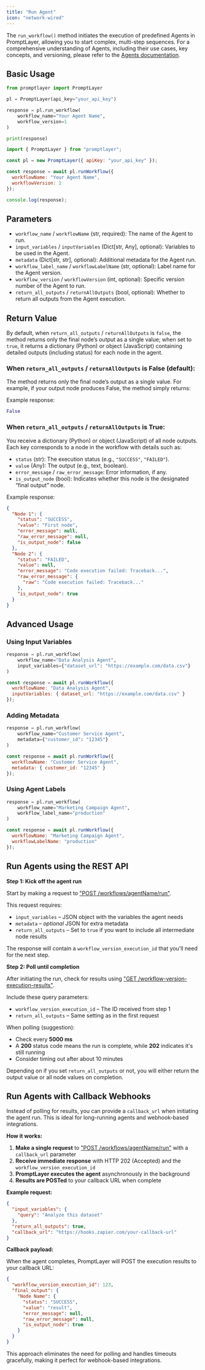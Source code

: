 ```yaml
---
title: "Run Agent"
icon: "network-wired"
---
```


The `run_workflow()` method initiates the execution of predefined Agents in PromptLayer, allowing you to start complex, multi-step sequences. For a comprehensive understanding of Agents, including their use cases, key concepts, and versioning, please refer to the [Agents documentation](/why-promptlayer/agents).

## Basic Usage

<CodeGroup>

```python Python
from promptlayer import PromptLayer

pl = PromptLayer(api_key="your_api_key")

response = pl.run_workflow(
    workflow_name="Your Agent Name",
    workflow_version=1
)

print(response)
```

```js JavaScript
import { PromptLayer } from "promptlayer";

const pl = new PromptLayer({ apiKey: "your_api_key" });

const response = await pl.runWorkflow({
  workflowName: "Your Agent Name",
  workflowVersion: 1
});

console.log(response);
```

</CodeGroup>

## Parameters

- `workflow_name` / `workflowName` (str, required): The name of the Agent to run.
- `input_variables` / `inputVariables` (Dict[str, Any], optional): Variables to be used in the Agent.
- `metadata` (Dict[str, str], optional): Additional metadata for the Agent run.
- `workflow_label_name` / `workflowLabelName` (str, optional): Label name for the Agent version.
- `workflow_version` / `workflowVersion` (int, optional): Specific version number of the Agent to run.
- `return_all_outputs` / `returnAllOutputs` (bool, optional): Whether to return all outputs from the Agent execution.

## Return Value

By default, when `return_all_outputs` / `returnAllOutputs` is `false`, the method returns only the final node’s output as a single value; when set to `true`, it returns a dictionary (Python) or object (JavaScript) containing detailed outputs (including status) for each node in the agent.

### When `return_all_outputs` / `returnAllOutputs` is False (default):

The method returns only the final node’s output as a single value. For example, if your output node produces False, the method simply returns:

Example response:
```python
False
```

### When `return_all_outputs` / `returnAllOutputs` is True:

You receive a dictionary (Python) or object (JavaScript) of all node outputs. Each key corresponds to a node in the workflow with details such as:
- `status` (str): The execution status (e.g., ``"SUCCESS"``, ``"FAILED"``).
- `value` (Any): The output (e.g., text, boolean).
- `error_message` / `raw_error_message`: Error information, if any.
- `is_output_node` (bool): Indicates whether this node is the designated “final output” node.

Example response:
```json
{
  "Node 1": {
    "status": "SUCCESS",
    "value": "First node",
    "error_message": null,
    "raw_error_message": null,
    "is_output_node": false
  },
  "Node 2": {
    "status": "FAILED",
    "value": null,
    "error_message": "Code execution failed: Traceback...",
    "raw_error_message": {
      "raw": "Code execution failed: Traceback..."
    },
    "is_output_node": true
  }
}
```

## Advanced Usage

### Using Input Variables

<CodeGroup>

```python Python
response = pl.run_workflow(
    workflow_name="Data Analysis Agent",
    input_variables={"dataset_url": "https://example.com/data.csv"}
)
```

```js JavaScript
const response = await pl.runWorkflow({
  workflowName: "Data Analysis Agent",
  inputVariables: { dataset_url: "https://example.com/data.csv" }
});
```

</CodeGroup>

### Adding Metadata

<CodeGroup>

```python Python
response = pl.run_workflow(
    workflow_name="Customer Service Agent",
    metadata={"customer_id": "12345"}
)
```

```js JavaScript
const response = await pl.runWorkflow({
  workflowName: "Customer Service Agent",
  metadata: { customer_id: "12345" }
});
```

</CodeGroup>

### Using Agent Labels

<CodeGroup>

```python Python
response = pl.run_workflow(
    workflow_name="Marketing Campaign Agent",
    workflow_label_name="production"
)
```

```js JavaScript
const response = await pl.runWorkflow({
  workflowName: "Marketing Campaign Agent",
  workflowLabelName: "production"
});
```

</CodeGroup>

## Run Agents using the REST API

**Step 1: Kick off the agent run**

Start by making a request to ["POST /workflows/agentName/run"](/reference/run-workflow).

This request requires:
- `input_variables` – JSON object with the variables the agent needs
- `metadata` – *optional* JSON for extra metadata
- `return_all_outputs` – Set to `true` if you want to include all intermediate node results

The response will contain a `workflow_version_execution_id` that you'll need for the next step.


**Step 2: Poll until completion**

After initiating the run, check for results using ["GET /workflow-version-execution-results"](http://localhost:3000/reference/workflow-version-execution-results).

Include these query parameters:
- `workflow_version_execution_id` – The ID received from step 1
- `return_all_outputs` – Same setting as in the first request

When polling (suggestion):
- Check every **5000 ms**
- A **200** status code means the run is complete, while **202** indicates it's still running
- Consider timing out after about 10 minutes

Depending on if you set `return_all_outputs` or not, you will either return the output value or all node values on completion.

## Run Agents with Callback Webhooks

Instead of polling for results, you can provide a `callback_url` when initiating the agent run. This is ideal for long-running agents and webhook-based integrations.

**How it works:**

1. **Make a single request** to ["POST /workflows/agentName/run"](/reference/run-workflow) with a `callback_url` parameter
2. **Receive immediate response** with HTTP 202 (Accepted) and the `workflow_version_execution_id`
3. **PromptLayer executes the agent** asynchronously in the background
4. **Results are POSTed** to your callback URL when complete

**Example request:**
```json
{
  "input_variables": {
    "query": "Analyze this dataset"
  },
  "return_all_outputs": true,
  "callback_url": "https://hooks.zapier.com/your-callback-url"
}
```

**Callback payload:**

When the agent completes, PromptLayer will POST the execution results to your callback URL:

```json
{
  "workflow_version_execution_id": 123,
  "final_output": {
    "Node Name": {
      "status": "SUCCESS",
      "value": "result",
      "error_message": null,
      "raw_error_message": null,
      "is_output_node": true
    }
  }
}
```

This approach eliminates the need for polling and handles timeouts gracefully, making it perfect for webhook-based integrations. 